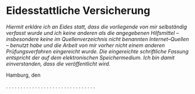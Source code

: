 \newpage
# Eidesstattliche Versicherung

*Hiermit erkläre ich an Eides statt, dass die vorliegende \thesistype{} von mir selbständig
verfasst wurde und ich keine anderen als die angegebenen Hilfsmittel – insbesondere
keine im Quellenverzeichnis nicht benannten Internet–Quellen – benutzt habe und die
Arbeit von mir vorher nicht einem anderen Prüfungsverfahren eingereicht wurde. Die
eingereichte schriftliche Fassung entspricht der auf dem elektronischen Speichermedium.
Ich bin damit einverstanden, dass die \thesistype{} veröffentlicht wird.*
\vspace{1cm}

Hamburg, den \thesisdate{}
\vspace{3cm}

. . . . . . . . . . . . . . . . . . . . . . . . . . . . . . .
\vspace{0.1cm}

\thesisauthor{}

